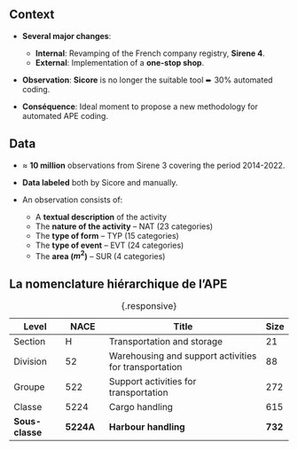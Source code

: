 ## Context


- [**Several major changes**]{.orange}:
    - [**Internal**]{.blue2}: Revamping of the French company registry, [**Sirene 4**]{.green2}.
    - [**External**]{.blue2}: Implementation of a [**one-stop shop**]{.green2}.

- [**Observation**]{.orange}: [**Sicore**]{.blue2} is no longer the suitable tool ➨ 30% automated coding.

- [**Conséquence**]{.orange}: Ideal moment to propose a new methodology for automated APE coding.

## Data

- [$\approx$ **10 million**]{.orange} observations from Sirene 3 covering the period 2014-2022.
- [**Data labeled**]{.orange} both by Sicore and manually.

- An observation consists of:
    - A [**textual description**]{.red2} of the activity
    - The [**nature of the activity**]{.blue2} -- [NAT]{.green2} (23 categories)
    - The [**type of form**]{.blue2} -- [TYP]{.green2} (15 categories)
    - The [**type of event**]{.blue2} -- [EVT]{.green2} (24 categories)
    - The [**area ($m^2$)**]{.blue2} -- [SUR]{.green2} (4 categories)
  
## La nomenclature hiérarchique de l'APE

| Level | NACE | Title | Size |
|-------|------|----------------------|-|
| Section     | H     |Transportation and storage|21|
| Division    | 52    |Warehousing and support activities for transportation|88|
| Groupe      | 522   |Support activities for transportation|272|
| Classe      | 5224  |Cargo handling |615|
| **Sous-classe** | [**5224A**]{.red2} |**Harbour handling**|[**732**]{.orange}|
: {.responsive}